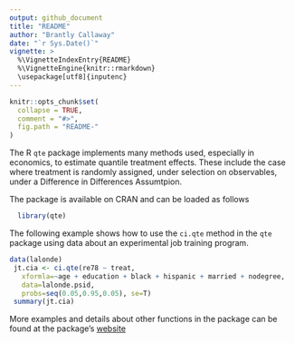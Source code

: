 ```yaml
---
output: github_document
title: "README"
author: "Brantly Callaway"
date: "`r Sys.Date()`"
vignette: >
  %\VignetteIndexEntry{README}
  %\VignetteEngine{knitr::rmarkdown}
  \usepackage[utf8]{inputenc}
---
```


<!-- README.md is generated from README.Rmd. Please edit that file -->

```r
knitr::opts_chunk$set(
  collapse = TRUE,
  comment = "#>",
  fig.path = "README-"
)
```

The R `qte` package implements many methods used, especially in economics, to estimate quantile treatment effects.  These include the case where treatment is randomly assigned, under selection on observables, under a Difference in Differences Assumtpion.

The package is available on CRAN and can be loaded as follows
```r
  library(qte)
```

The following example shows how to use the `ci.qte` method in the `qte` package using data about an experimental job training program.

```r
data(lalonde)
 jt.cia <- ci.qte(re78 ~ treat,
   xformla=~age + education + black + hispanic + married + nodegree,
   data=lalonde.psid,
   probs=seq(0.05,0.95,0.05), se=T)
 summary(jt.cia)
```

More examples and details about other functions in the package can be found at the package's [website](http://bcallaway11.github.io/qte/)